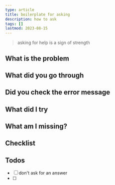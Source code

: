 ```yaml
---
type: article
title: boilerplate for asking
description: how to ask
tags: []
lastmod: 2023-08-15
---
```


> asking for help is a sign of strength


## What is the problem

## What did you go through

## Did you check the error message

## What did I try

## What am I missing?


## Checklist


## Todos
- [ ] don't ask for an answer
- [ ] 

